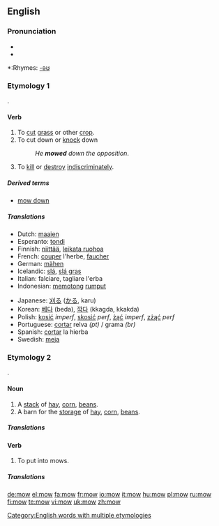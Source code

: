==English==

===Pronunciation===
*{{IPA|/'mɔʊ/}}
*{{audio|en-us-mow.ogg|Audio (US)}}

*:Rhymes: [[Rhymes:English:-əʊ|-əʊ]]

===Etymology 1===
{{OE.}} {{term|māwan|lang=ang}}.

====Verb====
{{en-verb|mows|mowing|mowed|'''[[mowed]] '''or''' [[mown]]'''}}

# To [[cut]] [[grass]] or other [[crop]].
# To cut down or [[knock]] down
#: ''He '''mowed''' down the opposition''.
# To [[kill]] or [[destroy]] [[indiscriminately]].

=====Derived terms=====
*[[mow down]]
=====Translations=====
{{trans-top|To cut grass or other crop}}
{{trans-mid}}
{{trans-bottom}}

{{trans-top|To cut down or knock down}}
{{trans-mid}}
{{trans-bottom}}

{{trans-top|To kill or destroy indiscriminately}}
{{trans-mid}}
{{trans-bottom}}

{{checktrans-top}}
*Dutch: [[maaien]]
*Esperanto: [[tondi]]
*Finnish: [[niittää]], [[leikata ruohoa]]
*French: [[couper]] l'herbe, [[faucher]]
*German: [[mähen]]
*Icelandic: [[slá]], [[slá gras]]
*Italian: falciare, tagliare l'erba
*Indonesian: [[potong|memotong]] [[rumput]]
{{checktrans-mid}}
*Japanese: [[刈る]] ([[かる]], karu)
*Korean: [[베다]] (beda), [[깍다]] (kkagda, kkakda) 
*Polish: [[kosić]] ''imperf'', [[skosić]] ''perf'', [[żąć]] ''imperf'', [[zżąć]] ''perf''
*Portuguese: [[cortar]] relva ''(pt)'' / grama ''(br)''
*Spanish: [[cortar]] la hierba
*Swedish: [[meja]] 
{{checktrans-bottom}}

===Etymology 2===
{{OE.}} {{term|mūga|lang=ang}}.

====Noun====
{{en-noun}}

# A [[stack]] of [[hay]], [[corn]], [[beans]].
# A barn for the [[storage]] of [[hay]], [[corn]], [[beans]].


=====Translations=====
{{trans-top|A stack of hay, corn, beans}}
{{trans-mid}}
{{trans-bottom}}

{{trans-top|A barn for the storage of hay, corn, beans}}
{{trans-mid}}
{{trans-bottom}}

====Verb====
{{en-verb}}

# To put into mows.

=====Translations=====
{{trans-top|To put into mows}}
{{trans-mid}}
{{trans-bottom}}

[[Category:English words with multiple etymologies]]

[[de:mow]]
[[el:mow]]
[[fa:mow]]
[[fr:mow]]
[[io:mow]]
[[it:mow]]
[[hu:mow]]
[[pl:mow]]
[[ru:mow]]
[[fi:mow]]
[[te:mow]]
[[vi:mow]]
[[uk:mow]]
[[zh:mow]]